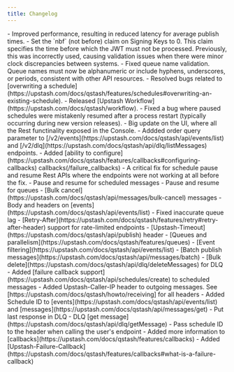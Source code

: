 ```yaml
---
title: Changelog
---
```


<Update label="September 2024">
- Improved performance, resulting in reduced latency for average publish times.
- Set the `nbf` (not before) claim on Signing Keys to 0. This claim specifies the time before which the JWT must not be processed. Previously, this was incorrectly used, causing validation issues when there were minor clock discrepancies between systems.
- Fixed queue name validation. Queue names must now be alphanumeric or include hyphens, underscores, or periods, consistent with other API resources.
- Resolved bugs related to  [overwriting a schedule](https://upstash.com/docs/qstash/features/schedules#overwriting-an-existing-schedule).
</Update>

<Update label="August 2024">
- Released [Upstash Workflow](https://upstash.com/docs/qstash/workflow).
- Fixed a bug where paused schedules were mistakenly resumed after a process restart (typically occurring during new version releases). 
</Update>

<Update label="July 2024">
- Big update on the UI, where all the Rest functinality exposed in the Console.
- Addded order query parameter to [/v2/events](https://upstash.com/docs/qstash/api/events/list) and [/v2/dlq](https://upstash.com/docs/qstash/api/dlq/listMessages) endpoints.
- Added [ability to configure](https://upstash.com/docs/qstash/features/callbacks#configuring-callbacks) callbacks(/failure_callbacks)
- A critical fix for schedule pause and resume Rest APIs where the endpoints were not working at all before the fix.
</Update>

<Update label="June 2024">
- Pause and resume for scheduled messages
- Pause and resume for queues
- [Bulk cancel](https://upstash.com/docs/qstash/api/messages/bulk-cancel) messages
- Body and headers on [events](https://upstash.com/docs/qstash/api/events/list) 
- Fixed inaccurate queue lag
</Update>

<Update label="May 2024">
- [Retry-After](https://upstash.com/docs/qstash/features/retry#retry-after-header) support for rate-limited endpoints
- [Upstash-Timeout](https://upstash.com/docs/qstash/api/publish) header 
</Update>

<Update label="April 2024">
- [Queues and parallelism](https://upstash.com/docs/qstash/features/queues)
- [Event filtering](https://upstash.com/docs/qstash/api/events/list)
</Update>

<Update label="March 2024">
- [Batch publish messages](https://upstash.com/docs/qstash/api/messages/batch)
- [Bulk delete](https://upstash.com/docs/qstash/api/dlq/deleteMessages) for DLQ
</Update>

<Update label="February 2024">
- Added [failure callback support](https://upstash.com/docs/qstash/api/schedules/create) to scheduled messages
- Added Upstash-Caller-IP header to outgoing messages. See [https://upstash.com/docs/qstash/howto/receiving] for all headers
- Added Schedule ID to [events](https://upstash.com/docs/qstash/api/events/list) and [messages](https://upstash.com/docs/qstash/api/messages/get)
</Update>

<Update label="November 2023">
- Put last response in DLQ
- DLQ [get message](https://upstash.com/docs/qstash/api/dlq/getMessage)
- Pass schedule ID to the header when calling the user's endpoint
- Added more information to [callbacks](https://upstash.com/docs/qstash/features/callbacks)
</Update>

<Update label="October 2023">
- Added [Upstash-Failure-Callback](https://upstash.com/docs/qstash/features/callbacks#what-is-a-failure-callback)
</Update>